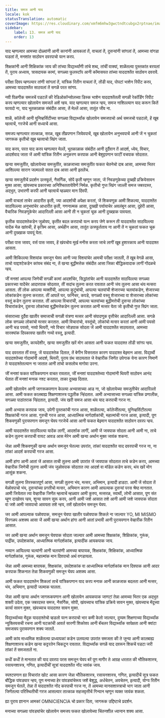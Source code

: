 ```yaml
---
title: समज आनी याद
locale: kok
statusTranslation: automatic
coverImage: https://res.cloudinary.com/xmfm6mhw3gwctndtcubgx2rptnae/image/upload/v1740337243/small_cover_educacion_fundamental_a051170f1c.webp
sidebar:
    label: 13. समज आनी याद
    order: 13
---
```

याद म्हणल्यार आमच्या दोळ्यांनी आनी कानांनी आयकलां तें, वाचलां तें, दुसऱ्यांनी सांगलां तें, आमच्या वांगडा घडलां तें, मनशांत साठोवन दवरपाचो यत्न करप.

शिक्षकांनी आनी शिक्षिकांक जाय की तांच्या विद्यार्थ्यांणी तांचे शब्द, तांचीं वाक्यां, शाळेंतल्या पुस्तकांत बरयलां तें, पुराय अध्याय, त्रासदायक कामां, सगळ्या फुलस्टॉप आनी कॉमासयत तांच्या याददाश्तेंत साठोवन दवरावें.

परीक्षा दिवप म्हणल्यार तांणी सांगलां तें, यांत्रिक रितीन वाचलां तें, तोंडी याद, पोपटां भाशेन रिपीट करप, आमच्या याददाश्तेंत साठयलां तें सगळें परत सांगप.

नवी पिळगीक समजचें पडटलें की रेडिओकॉन्सोलच्या डिस्क भाशेन याददाश्तेंतली सगळी रेकॉर्डिंग रिपीट करप म्हणल्यार खोलायेन समजलें अशें न्हय. याद म्हणल्यार समज न्हय, समज नाशिल्ल्यान याद करून कितें फायदो ना, याद भूतकाळाक संबंदीत आसा, तें मेल्लें आसा, तातूंत जीव ना.

शाळें, कॉलेजी आनी युनिव्हर्सिटीच्या सगळ्या विद्यार्थ्यांक खोलायेन समजपाचो अर्थ समजचो पडटलो, हें खूब म्हत्वाचें, गरजेचें आनी सध्याचें आसा.

समजप म्हणल्यार तात्काळ, सरळ, खूब तीव्रपणान जियेवपाचें, खूब खोलायेन अनुभवपाचें आनी जें न चुकतां जागरूक कृतीचो खूब म्हत्वाचो स्प्रिंग जाता.

याद करप, परत याद करप म्हणल्यार मेल्लें, भूतकाळाक संबंदीत आनी दुर्दैवान तें आदर्श, ध्येय, विचार, आदर्शवाद जाता जें आमी यांत्रिक रितीन अनुकरण करपाक आनी बेशुद्दपणान फाटीं वचपाक सोदतात.

खऱ्या समजुतींत, खोलायेच्या समजुतींत, काळजाच्या समजुतींत फकत चेतनेचो दाब आसा, आमच्या भितर आशिल्ल्या सारान जल्मल्लो सतत दाब आसा आनी इतलेंच.

खऱ्या समजुतीचें प्रदर्शन उत्स्फूर्त, नैसर्गिक, सोपें कृती म्हणून जाता, जें निवडणूकेच्या दुख्खी प्रक्रियेसावन मुक्त आसा; खंयच्याच प्रकारच्या अनिश्चिततायेविणें निर्मळ. कृतीचो गुप्त स्प्रिंग जाल्ली समज जबरदस्त, अद्भुत, उभारणी करपी आनी म्हत्वाचें म्हळ्यार मान दिंवपी.

आमी वाचलां ताचेर आदारीत कृती, ज्या आदर्शाची अपेक्षा करतां, जें शिकवणूक आमी शिकल्या, याददाश्तेंत साठयिल्ल्या अनुभवांचेर आधारीत कृती, गणनात्मक आसा, दुख्खी पर्यायाचेर अवलंबून आसा, दुहेरी आसा, वैचारिक निवडणूकेचेर आदारिल्ली आसा आनी ती न चुकतां चूक आनी दुख्खाक पावयता.

कृतीक याददाश्तेकडेन जुळोवप, कृतींत बदल करपाचो यत्न करप जेणे करून ती याददाश्तेंत साठयिल्ल्या यादेंक मेळ खांवची, हें कृत्रिम आसा, अर्थहीन आसा, तातूंत उत्स्फूर्तताय ना आनी तें न चुकतां फकत चूक आनी दुख्खाक पावयूं येता.

परीक्षा पास जावप, वर्स पास जावप, हें खंयचोय मूर्ख मनीस करता जाचे लागीं खूब हुशारकाय आनी याददाश्त आसता.

आमी शिकिल्ल्या विशयांक समजून घेवप आनी ज्या विशयांचेर आमची परीक्षा जातली, तें खूब वेगळें आसा, ताचो याद्दाश्टेकडेन कांयच संबंद ना, तें खऱ्या बुद्धीमत्तेक संबंदीत आसा जिका बौद्धिकवादाक लागीं गोंदळचे न्हय.

जीं मनशां आपल्या जिणेचीं सगळीं कामां आदर्शांचेर, सिद्धांतांचेर आनी याददाश्तेंत साठयिल्ल्या सगळ्या प्रकारच्या यादेंचेर आदारपाक सोदतात, तीं सदांच तुलना करत रावतात आनी जंय तुलना आसा थंय मत्सरा आसता. तीं लोक आपल्या व्यक्तींची, आपल्या कुटुंबांची, आपल्या चलयांची शेजारच्या चलयांकडेन, शेजारच्या लोकांकडेन तुलना करतात. तीं आपलें घर, फर्निचर, कपडे, सगळ्यो वस्तू शेजारच्या वा शेजारच्या लोकांच्या वस्तूं कडेन तुलना करतात. तीं आपल्या विचारांची, आपल्या चलयांच्या बुद्धीमत्तेची दुसऱ्या लोकांच्या विचारांकडेन, दुसऱ्या लोकांच्या बुद्धीमत्तेकडेन तुलना करतात आनी मत्सर येता जो कृतीचो गुप्त स्प्रिंग जाता.

संसाराच्या दुर्दैवा खातीर समाजाची सगळी यंत्रणा मत्सर आनी संपादणूक वृत्तीचेर आदारिल्ली आसा. सगळे लोक सगळ्या लोकांचो मत्सर करतात. आमी विचारांचो, वस्तूंचो, लोकांचो मत्सर करतां आनी आमी पयसो आनी चड पयसो, नव्यो थियरी, नवे विचार जोडपाक सोदता जें आमी याददाश्तेंत साठयतात, आमच्या सारक्यांक दिपकावपा खातीर नव्यो वस्तू, इत्यादी.

खऱ्या समजुतींत, कायदेशीर, खऱ्या समजुतींत खरें मोग आसता आनी फकत याददाश्त तोंडी सांगप न्हय.

याद दवरतात तीं वस्तू, जें याददाश्तेक दितात, तें बेगीन विसरतात कारण याददाश्त बेइमान आसा. विद्यार्थी याददाश्तेच्या गोदामांनी आदर्श, थियरी, पुराय ग्रंथ साठयतात जे वेव्हारीक जिणेंत उपेगाक येना कारण निमाणें ते याददाश्तेतल्यान ना जातात आनी तांचो कसलोच मागोवा उरना.

जीं मनशां फकत यांत्रिकपणान वाचत रावतात, जीं मनशां याददाश्तेच्या गोदामांनी थियरी साठोवन आनंद घेतात तीं मनशां मनाक नश्ट करतात, ताका दुख्ख दितात.

आमी खोलायेन आनी जागरूकपणान केल्ल्या अभ्यासाच्या आड ना, जो खोलायेच्या समजुतीचेर आदारिल्लो आसा. आमी फकत कालबाह्य शिक्षणाशास्त्र पद्धतीक न्हिंदतात. आमी अभ्यासाच्या सगळ्या यांत्रिक प्रणालीक, सगळ्या पाठांतराक न्हिंदतात, इत्यादी. जंय खरी समज आसा थंय याद करपाची गरज ना.

आमी अभ्यास करपाक जाय, उपेगी पुस्तकांची गरज आसा, शाळेंतल्या, कॉलेजींतल्या, युनिव्हर्सिटीतल्या शिक्षकांची गरज आसा. गुरुची गरज आसा, आध्यात्मिक मार्गदर्शकांची, महात्मांची गरज आसा, इत्यादी, पूण शिकवणुकी पुरायपणान समजून घेवप गरजेचें आसा आनी फकत बेइमान याददाश्तेंत साठोवन दवरप न्हय.

आमी याददाश्तेंत साठयिल्ल्या यादेंक लागीं, आदर्शाक लागीं, आमी जें जावपाक सोदता आनी आमी ना, ताचे कडेन तुलना करपाची वायट आवड आस मेरेन आमी खऱ्या अर्थान मुक्त जावंक शकना.

जेन्ना आमी शिकवणुकी खऱ्या अर्थान समजून घेतल्या उपरांत, तांकां याददाश्तेंत याद दवरपाची गरज ना, ना तांकां आदर्श करपाची गरज आसा.

आमी हांगा आनी आतां जें आसात ताची तुलना आमी उपरांत जें जावपाक सोदतात ताचे कडेन करप, आमच्या वेव्हारीक जिणेची तुलना आमी जंय जुळोवपाक सोदतात त्या आदर्श वा मॉडेल कडेन करप, थंय खरें मोग आसूंक शकना.

सगळी तुलना तिरस्कारपूर्ण आसा, सगळी तुलना भंय, मत्सर, अभिमान, इत्यादी हाडटा. आमी जें सोदता तें मेळोवपाचो भंय, दुसऱ्यांच्या प्रगतीचो मत्सर, अभिमान कारण आमी आपल्याक दुसऱ्यां परस श्रेष्ठ मानतात. आमी जियेतात त्या वेव्हारीक जिणेंत म्हत्वाचें म्हळ्यार आमी कुरुप, मत्सरळ, स्वार्थी, लोभी आसात, पूण संत म्हूण दाखोवप न्हय, शून्या सावन सुरू करप, आनी आमी जशे आसात तशे आनी आमी जशे जावपाक सोदता वा जशे आमी जावपाचो आवयता तशे न्हय, तशें खोलायेन समजून घेवप.

जर आमी आपल्याक पळोवपाक, समजून घेवपा खातीर पळोवपाक शिकले ना जाल्यार YO, MI MISMO विरगळप अशक्य आसा जें आमी खऱ्या अर्थान हांगा आनी आतां प्रभावी आनी पुरायपणान वेव्हारीक रितीन आसात.

जर आमी खऱ्या अर्थान समजून घेवपाक सोदता जाल्यार आमी आमच्या शिक्षकांक, शिक्षिकांक, गुरूंक, पाद्रींक, उपदेशकांक, आध्यात्मिक मार्गदर्शकांक, इत्यादींक आयकपाक जाय.

नव्यान आयिल्ल्या चल्यांनी आनी चलयांणी आमच्या बापायक, शिक्षकांक, शिक्षिकांक, आध्यात्मिक मार्गदर्शकांक, गुरूंक, महात्मांक मान दिवपाचो अर्थ वगडायला.

जेन्ना आमी आमच्या बापायक, शिक्षकांक, उपदेशकांक वा आध्यात्मिक मार्गदर्शकांक मान दिवपाक आनी आदर करपाक शिकनात तेन्ना शिकवणुकी समजून घेवप अशक्य आसा.

आमी फकत याददाश्तेन शिकलां ताचें यांत्रिकपणान याद करप मनाक आनी काळजाक बदलता आनी मत्सर, भंय, अभिमान, इत्यादी जल्माक घालता.

जेन्ना आमी खऱ्या अर्थान जागरूकपणान आनी खोलायेन आयकपाक जाणटां तेन्ना आमच्या भितर एक अद्भुत शक्ती उदेता, एक जबरदस्त समज, नैसर्गिक, सोपी, खंयच्याच यांत्रिक प्रक्रिये सावन मुक्त, खंयच्याच मेंदूच्या कार्या सावन मुक्त, खंयच्याच याददाश्त सावन मुक्त.

विद्यार्थ्याच्या मेंदूक याददाश्तेचो व्हडलो यत्न करपाचो भार कमी केलो जाल्यार, दुय्यम शिक्षणाच्या विद्यार्थ्यांक न्युक्लियसची रचना आनी घटकांची आवर्त सारणी शिकोवप आनी बॅचलर विद्यार्थ्यांक सापेक्षता आनी क्वांटा समजावप पुरायपणान शक्य जातलें.

आमी कांय माध्यमिक शाळेंतल्या प्राध्यापकां कडेन उलयल्या उपरांत समजता की ते जुन्या आनी कालबाह्य शिक्षणाशास्त्र कडेन खऱ्या कट्टरतेन चिकटून रावतात. विद्यार्थ्यांक सगळें याद दवरून शिकचें पडटा जरी तांकां तें समजतालें ना.

कधीं कधीं ते मानतात की याद दवरपा परस समजून घेवप बरें पूण मागीर ते आग्रह धरतात की भौतिकशास्त्र, रसायनशास्त्र, गणित, इत्यादीचीं सूत्रां याददाश्तेंत नोंद जावंक जाय.

स्पश्टपणान ह्या विचारांत खोट आसा कारण जेन्ना भौतिकशास्त्र, रसायनशास्त्र, गणित, इत्यादीचें सूत्र फकत बौद्धिक पांवड्यार न्हय, पूण मनाच्या हेर पांवड्यांचेरूय जशें बेशुद्ध, अर्धचेतन, अवचेतन, इत्यादी, योग्य रितीन समजून घेतलें, तेन्ना तें याददाश्तेंत नोंद करपाची गरज ना, तें आमच्या मानसशास्त्राचो भाग जाता आनी जिणेंतल्या परिस्थितीची गरज आसल्यार तात्काळ सहजवृत्तीचें गिन्यान म्हणून व्यक्त जावंक शकता.

ह्या पुराय ज्ञानान आमकां OMNICIENCIA चो प्रकार दिता, जागरूक उद्दिष्टाचे प्रदर्शन.

मनाच्या सगळ्या पांवड्यांचेर खोलायेन समजप फकत खोलायेच्या चिंतनशील ध्यानान शक्य आसा.

